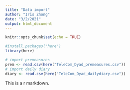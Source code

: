 ```yaml
---
title: "Data import"
author: "Iris Zhong"
date: "3/2/2021"
output: html_document
---
```


```r
knitr::opts_chunk$set(echo = TRUE)
```

```r
#install.packages("here")
library(here)
```

```r
# import premeasures
prem <- read.csv(here("TeleCom_Dyad_premeasures.csv"))
# import daily diary
diary <- read.csv(here("TeleCom_Dyad_dailydiary.csv"))
```

This is a r markdown.